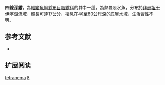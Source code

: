 {{Speciesbox
| name = 四線深鱨
| image = 
| image_width = 250px
| image_caption = 
| status = LC
| status_system = IUCN3.1 
| genus = Bathybagrus
| species = tetranema
| authority = Bailey & Stewart, 1984
| synonyms = 
}}

'''四線深鱨'''，為[[輻鰭魚綱|輻鰭魚綱]][[鯰形目|鯰形目]][[脂鱨科|脂鱨科]]的其中一[[種|種]]，為熱帶淡水魚，分布於[[非洲|非洲]][[坦干伊喀湖|坦干伊喀湖]]流域，體長可達17公分，棲息在40至80公尺深的底層水域，生活習性不明。

==参考文献==
*{{FishBase_species|genus=Bathybagrus|species=tetranema|year=2015|month=5}}

== 扩展阅读 ==
{{refbegin}}
{{wikispecies-inline|Bathybagrus tetranema|四線深鱨}}
{{refend}}
{{Taxonbar|from=Q3318653}}

[[Category:深鱨屬|tetranema]]
[[Category:1984年描述的魚類|B]]